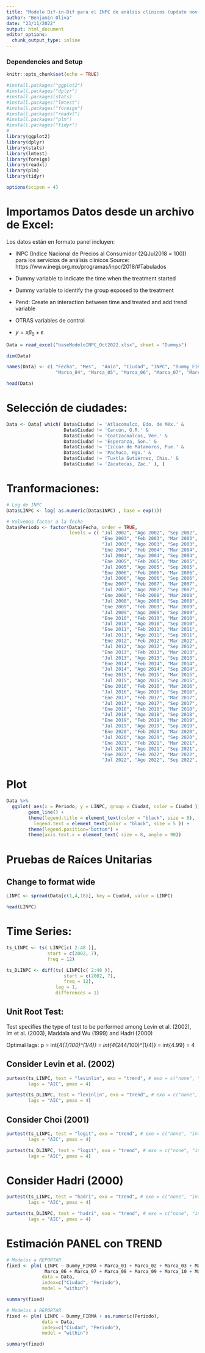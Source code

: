 ```yaml
---
title: "Modelo Dif-in-Dif para el INPC de análsis clínicos (update nov-2022)"
author: "Benjamín Oliva"
date: "23/11/2022"
output: html_document
editor_options: 
  chunk_output_type: inline
---
```


### Dependencies and Setup
```r
knitr::opts_chunk$set(echo = TRUE)

#install.packages("ggplot2")
#install.packages("dplyr")
#install.packages(stats)
#install.packages("lmtest")
#install.packages("foreign")
#install.packages("readxl")
#install.packages("plm")
#install.packages("tidyr")
# 
library(ggplot2)
library(dplyr)
library(stats)
library(lmtest)
library(foreign)
library(readxl)
library(plm)
library(tidyr)

options(scipen = 4)

```

# Importamos Datos desde un archivo de Excel:

Los datos están en formato panel incluyen:

* INPC (Indice Nacional de Precios al Consumidor (2QJul2018 = 100)) para los servicios de análisis clínicos
Source: https://www.inegi.org.mx/programas/inpc/2018/#Tabulados

* Dummy variable to indicate the time when the treatment started

* Dummy variable to identify the group exposed to the treatment

* Pend: Create an interaction between time and treated and add trend variable

* OTRAS variables de control

* $y = x \beta_0 + \varepsilon$

```r

Data = read_excel("baseModeloINPC_Oct2022.xlsx", sheet = "Dummys")

dim(Data)

names(Data) <- c( "Fecha", "Mes",  "Anio", "Ciudad", "INPC", "Dummy_FIRMA", "Marca_01", "Marca_02", "Marca_03",
                  "Marca_04", "Marca_05", "Marca_06", "Marca_07", "Marca_08", "Marca_09", "Marca_10",	"Marca_11")

head(Data)

```

# Selección de ciudades:
```r

Data <- Data[ which( Data$Ciudad != 'Atlacomulco, Edo. de Méx.' & 
                     Data$Ciudad != 'Cancún, Q.R.' &
                     Data$Ciudad != 'Coatzacoalcos, Ver.' &
                     Data$Ciudad != 'Esperanza, Son.' &
                     Data$Ciudad != 'Izúcar de Matamoros, Pue.' &
                     Data$Ciudad != 'Pachuca, Hgo.' &
                     Data$Ciudad != 'Tuxtla Gutiérrez, Chis.' &
                     Data$Ciudad != 'Zacatecas, Zac.' ), ]

```

# Tranformaciones:

```r
# Log de INPC
Data$LINPC <- log( as.numeric(Data$INPC) , base = exp(1))

# Volvemos factor a la fecha
Data$Periodo <- factor(Data$Fecha, order = TRUE,
                       levels = c( "Jul 2002", "Ago 2002", "Sep 2002", "Oct 2002", "Nov 2002", "Dic 2002",
                                   "Ene 2003", "Feb 2003", "Mar 2003", "Abr 2003", "May 2003", "Jun 2003",
                                   "Jul 2003", "Ago 2003", "Sep 2003", "Oct 2003", "Nov 2003", "Dic 2003",
                                   "Ene 2004", "Feb 2004", "Mar 2004", "Abr 2004", "May 2004", "Jun 2004",
                                   "Jul 2004", "Ago 2004", "Sep 2004", "Oct 2004", "Nov 2004", "Dic 2004",
                                   "Ene 2005", "Feb 2005", "Mar 2005", "Abr 2005", "May 2005", "Jun 2005",
                                   "Jul 2005", "Ago 2005", "Sep 2005", "Oct 2005", "Nov 2005", "Dic 2005",
                                   "Ene 2006", "Feb 2006", "Mar 2006", "Abr 2006", "May 2006", "Jun 2006",
                                   "Jul 2006", "Ago 2006", "Sep 2006", "Oct 2006", "Nov 2006", "Dic 2006",
                                   "Ene 2007", "Feb 2007", "Mar 2007", "Abr 2007", "May 2007", "Jun 2007",
                                   "Jul 2007", "Ago 2007", "Sep 2007", "Oct 2007", "Nov 2007", "Dic 2007",
                                   "Ene 2008", "Feb 2008", "Mar 2008", "Abr 2008", "May 2008", "Jun 2008",
                                   "Jul 2008", "Ago 2008", "Sep 2008", "Oct 2008", "Nov 2008", "Dic 2008",
                                   "Ene 2009", "Feb 2009", "Mar 2009", "Abr 2009", "May 2009", "Jun 2009",
                                   "Jul 2009", "Ago 2009", "Sep 2009", "Oct 2009", "Nov 2009", "Dic 2009",
                                   "Ene 2010", "Feb 2010", "Mar 2010", "Abr 2010", "May 2010", "Jun 2010",
                                   "Jul 2010", "Ago 2010", "Sep 2010", "Oct 2010", "Nov 2010", "Dic 2010",
                                   "Ene 2011", "Feb 2011", "Mar 2011", "Abr 2011", "May 2011", "Jun 2011",
                                   "Jul 2011", "Ago 2011", "Sep 2011", "Oct 2011", "Nov 2011", "Dic 2011",
                                   "Ene 2012", "Feb 2012", "Mar 2012", "Abr 2012", "May 2012", "Jun 2012",
                                   "Jul 2012", "Ago 2012", "Sep 2012", "Oct 2012", "Nov 2012", "Dic 2012",
                                   "Ene 2013", "Feb 2013", "Mar 2013", "Abr 2013", "May 2013", "Jun 2013",
                                   "Jul 2013", "Ago 2013", "Sep 2013", "Oct 2013", "Nov 2013", "Dic 2013",
                                   "Ene 2014", "Feb 2014", "Mar 2014", "Abr 2014", "May 2014", "Jun 2014",
                                   "Jul 2014", "Ago 2014", "Sep 2014", "Oct 2014", "Nov 2014", "Dic 2014",
                                   "Ene 2015", "Feb 2015", "Mar 2015", "Abr 2015", "May 2015", "Jun 2015",
                                   "Jul 2015", "Ago 2015", "Sep 2015", "Oct 2015", "Nov 2015", "Dic 2015",
                                   "Ene 2016", "Feb 2016", "Mar 2016", "Abr 2016", "May 2016", "Jun 2016",
                                   "Jul 2016", "Ago 2016", "Sep 2016", "Oct 2016", "Nov 2016", "Dic 2016",
                                   "Ene 2017", "Feb 2017", "Mar 2017", "Abr 2017", "May 2017", "Jun 2017",
                                   "Jul 2017", "Ago 2017", "Sep 2017", "Oct 2017", "Nov 2017", "Dic 2017",
                                   "Ene 2018", "Feb 2018", "Mar 2018", "Abr 2018", "May 2018", "Jun 2018",
                                   "Jul 2018", "Ago 2018", "Sep 2018", "Oct 2018", "Nov 2018", "Dic 2018",
                                   "Ene 2019", "Feb 2019", "Mar 2019", "Abr 2019", "May 2019", "Jun 2019",
                                   "Jul 2019", "Ago 2019", "Sep 2019", "Oct 2019", "Nov 2019", "Dic 2019",
                                   "Ene 2020", "Feb 2020", "Mar 2020", "Abr 2020", "May 2020", "Jun 2020",
                                   "Jul 2020", "Ago 2020", "Sep 2020", "Oct 2020", "Nov 2020", "Dic 2020",
                                   "Ene 2021", "Feb 2021", "Mar 2021", "Abr 2021", "May 2021", "Jun 2021",
                                   "Jul 2021", "Ago 2021", "Sep 2021", "Oct 2021", "Nov 2021", "Dic 2021",
                                   "Ene 2022", "Feb 2022", "Mar 2022", "Abr 2022", "May 2022", "Jun 2022",
                                   "Jul 2022", "Ago 2022", "Sep 2022", "Oct 2022", "Nov 2022", "Dic 2022" ))

```

# Plot

```r

Data %>%
  ggplot( aes(x = Periodo, y = LINPC, group = Ciudad, color = Ciudad )) +
        geom_line() +
        theme(legend.title = element_text(color = "black", size = 8),
          legend.text = element_text(color = "black", size = 5 )) +
        theme(legend.position="bottom") +
        theme(axis.text.x = element_text( size = 8, angle = 90))


```

# Pruebas de Raíces Unitarias

## Change to format wide

```r

LINPC <- spread(Data[c(1,4,18)], key = Ciudad, value = LINPC)

head(LINPC)

```

# Time Series:

```r

ts_LINPC <- ts( LINPC[c( 2:48 )], 
               start = c(2002, 7),
               freq = 12)

ts_DLINPC <- diff(ts( LINPC[c( 2:48 )], 
                     start = c(2002, 7),
                     freq = 12), 
                  lag = 1, 
                  differences = 1)

```
## Unit Root Test:

Test specifies the type of test to be performed among Levin et al. (2002), Im et al. (2003), Maddala and Wu (1999) and Hadri (2000)

Optimal lags:
p = int{4*(T/100)^(1/4)}
   = int{4*(244/100)^(1/4)}
   = int{4.99}
   = 4

## Consider Levin et al. (2002)

```r

purtest(ts_LINPC, test = "levinlin", exo = "trend", # exo = c("none", "intercept", "trend"),
        lags = "AIC", pmax = 4)

```

```r

purtest(ts_DLINPC, test = "levinlin", exo = "trend", # exo = c("none", "intercept", "trend"),
        lags = "AIC", pmax = 4)

```

## Consider Choi (2001)

```r

purtest(ts_LINPC, test = "logit", exo = "trend", # exo = c("none", "intercept", "trend"),
        lags = "AIC", pmax = 4)

```

```r

purtest(ts_DLINPC, test = "logit", exo = "trend", # exo = c("none", "intercept", "trend"),
        lags = "AIC", pmax = 4)

```

# Consider Hadri (2000)

```r

purtest(ts_LINPC, test = "hadri", exo = "trend", # exo = c("none", "intercept", "trend"),
        lags = "AIC", pmax = 4)

```

```r

purtest(ts_DLINPC, test = "hadri", exo = "trend", # exo = c("none", "intercept", "trend"),
        lags = "AIC", pmax = 4)


```

# Estimación PANEL con TREND

```r
# Modelos a REPORTAR
fixed <- plm( LINPC ~ Dummy_FIRMA + Marca_01 + Marca_02 + Marca_03 + Marca_04 + Marca_05 + 
              Marca_06 + Marca_07 + Marca_08 + Marca_09 + Marca_10 + Marca_11 + as.numeric(Periodo),
             data = Data, 
             index=c("Ciudad", "Periodo"), 
             model = "within")

summary(fixed)

```

```r
# Modelos a REPORTAR
fixed <- plm( LINPC ~ Dummy_FIRMA + as.numeric(Periodo),
             data = Data, 
             index=c("Ciudad", "Periodo"), 
             model = "within")

summary(fixed)

```

